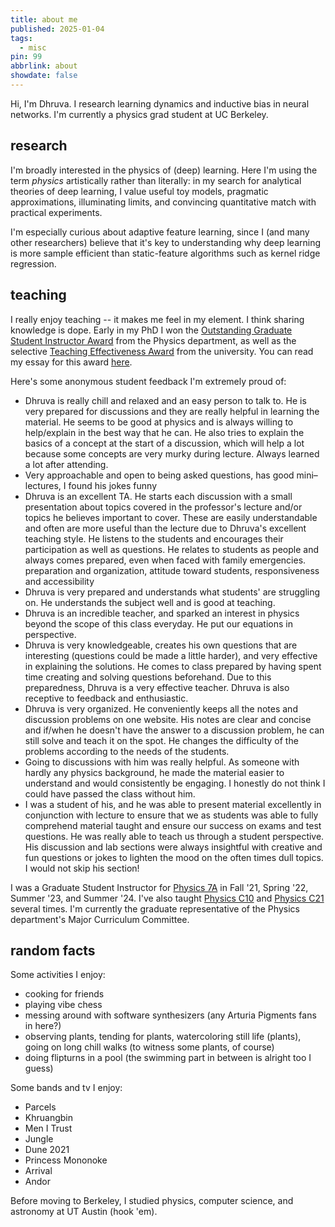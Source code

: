 ---
title: about me
published: 2025-01-04
tags:
  - misc
pin: 99
abbrlink: about
showdate: false
---

Hi, I'm Dhruva. I research learning dynamics and inductive bias in neural networks. I'm currently a physics grad student at UC Berkeley.

## research

I'm broadly interested in the physics of (deep) learning. Here I'm using the term *physics* artistically rather than literally: in my search for analytical theories of deep learning, I value useful toy models, pragmatic approximations, illuminating limits, and convincing quantitative match with practical experiments.

I'm especially curious about adaptive feature learning, since I (and many other researchers) believe that it's key to understanding why deep learning is more sample efficient than static-feature algorithms such as kernel ridge regression.

## teaching

I really enjoy teaching -- it makes me feel in my element. I think sharing knowledge is dope. Early in my PhD I won the [Outstanding Graduate Student Instructor Award](https://gsi.berkeley.edu/programs-services/award-programs/ogsi/) from the Physics department, as well as the selective [Teaching Effectiveness Award](https://gsi.berkeley.edu/programs-services/award-programs/teaching-effectiveness/) from the university. You can read my essay for this award [here](https://gsi.berkeley.edu/karkada-2022/).

Here's some anonymous student feedback I'm extremely proud of:

* Dhruva is really chill and relaxed and an easy person to talk to. He is very prepared for discussions and they are really helpful in learning the material. He seems to be good at physics and is always willing to help/explain in the best way that he can. He also tries to explain the basics of a concept at the start of a discussion, which will help a lot because some concepts are very murky during lecture. Always learned a lot after attending.
* Very approachable and open to being asked questions, has good mini–lectures, I found his jokes funny 
* Dhruva is an excellent TA. He starts each discussion with a small presentation about topics covered in the professor's lecture and/or topics he believes important to cover. These are easily understandable and often are more useful than the lecture due to Dhruva's excellent teaching style. He listens to the students and encourages their participation as well as questions. He relates to students as people and always comes prepared, even when faced with family emergencies.
preparation and organization, attitude toward students, responsiveness and accessibility
* Dhruva is very prepared and understands what students' are struggling on. He understands the subject well and is good at teaching.
* Dhruva is an incredible teacher, and sparked an interest in physics beyond the scope of this class everyday. He put our equations in perspective.
* Dhruva is very knowledgeable, creates his own questions that are interesting (questions could be made a little harder), and very effective in explaining the solutions. He comes to class prepared by having spent time creating and solving questions beforehand. Due to this preparedness, Dhruva is a very effective teacher. Dhruva is also receptive to feedback and enthusiastic.
* Dhruva is very organized. He conveniently keeps all the notes and discussion problems on one website. His notes are clear and concise and if/when he doesn't have the answer to a discussion problem, he can still solve and teach it on the spot. He changes the difficulty of the problems according to the needs of the students. 
* Going to discussions with him was really helpful. As someone with hardly any physics background, he made the material easier to understand and would consistently be engaging. I honestly do not think I could have passed the class without him.
* I was a student of his, and he was able to present material excellently in conjunction with lecture to ensure that we as students was able to fully comprehend material taught and ensure our success on exams and test questions. He was really able to teach us through a student perspective. His discussion and lab sections were always insightful with creative and fun questions or jokes to lighten the mood on the often times dull topics. I would not skip his section!

I was a Graduate Student Instructor for [Physics 7A](https://guide.berkeley.edu/courses/physics/) in Fall '21, Spring '22, Summer '23, and Summer '24. I've also taught [Physics C10](https://guide.berkeley.edu/courses/physics/) and [Physics C21](https://guide.berkeley.edu/courses/physics/) several times. I'm currently the graduate representative of the Physics department's Major Curriculum Committee.

## random facts

Some activities I enjoy:
* cooking for friends
* playing vibe chess
* messing around with software synthesizers (any Arturia Pigments fans in here?)
* observing plants, tending for plants, watercoloring still life (plants), going on long chill walks (to witness some plants, of course)
* doing flipturns in a pool (the swimming part in between is alright too I guess)

Some bands and tv I enjoy:
* Parcels
* Khruangbin
* Men I Trust
* Jungle
* Dune 2021
* Princess Mononoke
* Arrival
* Andor

Before moving to Berkeley, I studied physics, computer science, and astronomy at UT Austin (hook 'em).
